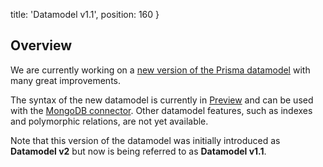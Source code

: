 
  title: 'Datamodel v1.1',
  position: 160
}

## Overview

We are currently working on a [new version of the Prisma datamodel](https://github.com/prisma/prisma/issues/3408) with many great improvements.

The syntax of the new datamodel is currently in [Preview](oje2#preview-vs-final) and can be used with the [MongoDB connector](b6o5). Other datamodel features, such as indexes and polymorphic relations, are not yet available.

Note that this version of the datamodel was initially introduced as **Datamodel v2** but now is being referred to as **Datamodel v1.1**.
